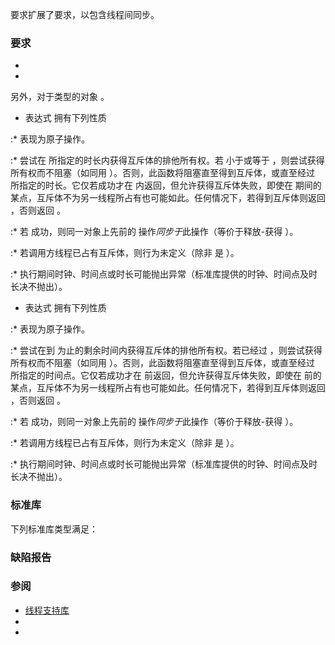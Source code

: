{{cpp/named req/title|TimedMutex|notes={{mark since c++11}}}}
{{cpp/named req/navbar}}

{{named req|TimedMutex}}要求扩展了{{named req|TimedLockable}}要求，以包含线程间同步。

===要求===

* {{named req|TimedLockable}}
* {{named req|Mutex}}

另外，对于{{named req/core|TimedMutex}}类型的对象 {{ttb|m}}。
* 表达式 {{c|m.try_lock_for(duration)}} 拥有下列性质
:* 表现为原子操作。
:* 尝试在 {{tt|duration}} 所指定的时长内获得互斥体的排他所有权。若 {{tt|duration}} 小于或等于 {{tt|duration.zero()}}，则尝试获得所有权而不阻塞（如同用 {{tt|try_lock()}}）。否则，此函数将阻塞直至得到互斥体，或直至经过 {{tt|duration}} 所指定的时长。它仅若成功才在 {{tt|duration}} 内返回，但允许获得互斥体失败，即使在 {{tt|duration}} 期间的某点，互斥体不为另一线程所占有也可能如此。任何情况下，若得到互斥体则返回 {{c|true}}，否则返回 {{c|false}}。
:* 若 {{tt|try_lock_for(duration)}} 成功，则同一对象上先前的 {{tt|unlock()}} 操作''同步于''此操作（等价于释放-获得 {{lc|std::memory_order}}）。
:* 若调用方线程已占有互斥体，则行为未定义（除非 {{tt|m}} 是 {{lc|std::recursive_timed_mutex}}）。
:* 执行期间时钟、时间点或时长可能抛出异常（标准库提供的时钟、时间点及时长决不抛出）。
* 表达式 {{c|m.try_lock_until(time_point)}} 拥有下列性质
:* 表现为原子操作。
:* 尝试在到 {{tt|time_point}} 为止的剩余时间内获得互斥体的排他所有权。若已经过 {{tt|time_point}}，则尝试获得所有权而不阻塞（如同用 {{tt|try_lock()}}）。否则，此函数将阻塞直至得到互斥体，或直至经过 {{tt|time_point}} 所指定的时间点。它仅若成功才在 {{tt|time_point}} 前返回，但允许获得互斥体失败，即使在 {{tt|time_point}} 前的某点，互斥体不为另一线程所占有也可能如此。任何情况下，若得到互斥体则返回 {{c|true}}，否则返回 {{c|false}}。
:* 若 {{tt|try_lock_until(time_point)}} 成功，则同一对象上先前的 {{tt|unlock()}} 操作''同步于''此操作（等价于释放-获得 {{lc|std::memory_order}}）。
:* 若调用方线程已占有互斥体，则行为未定义（除非 {{tt|m}} 是 {{lc|std::recursive_timed_mutex}}）。
:* 执行期间时钟、时间点或时长可能抛出异常（标准库提供的时钟、时间点及时长决不抛出）。

===标准库===
下列标准库类型满足{{named req/core|TimedMutex}}：
{{dsc begin}}
{{dsc inc|cpp/thread/dsc recursive_timed_mutex}}
{{dsc inc|cpp/thread/dsc shared_timed_mutex}}
{{dsc inc|cpp/thread/dsc timed_mutex}}
{{dsc end}}

===缺陷报告===
{{dr list begin}}
{{dr list item|wg=lwg|dr=2093|std=C++11|before=规范中缺失超时相关异常|after=已提及}}
{{dr list end}}

===参阅===
* [[cpp/thread|线程支持库]]
* {{named req|TimedLockable}}
* {{named req|Mutex}}

{{langlinks|de|en|es|fr|it|ja|pt|ru}}